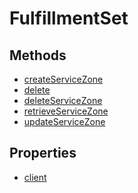 
# FulfillmentSet

## Methods

- [createServiceZone](../../FulfillmentSet/methods/js_sdk.admin.FulfillmentSet.createServiceZone/page.mdx)
- [delete](../../FulfillmentSet/methods/js_sdk.admin.FulfillmentSet.delete/page.mdx)
- [deleteServiceZone](../../FulfillmentSet/methods/js_sdk.admin.FulfillmentSet.deleteServiceZone/page.mdx)
- [retrieveServiceZone](../../FulfillmentSet/methods/js_sdk.admin.FulfillmentSet.retrieveServiceZone/page.mdx)
- [updateServiceZone](../../FulfillmentSet/methods/js_sdk.admin.FulfillmentSet.updateServiceZone/page.mdx)

## Properties

- [client](../../FulfillmentSet/properties/js_sdk.admin.FulfillmentSet.client/page.mdx)
